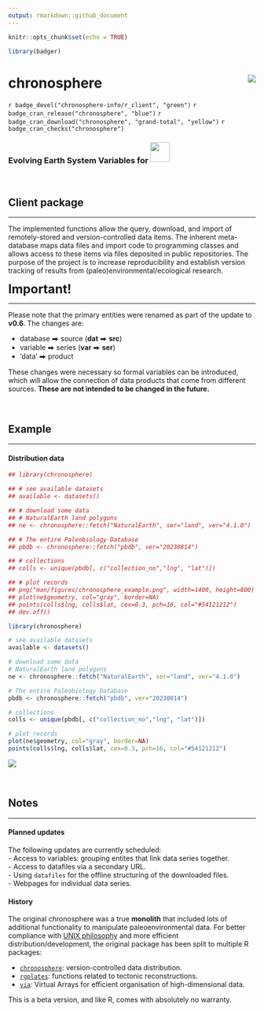 ```yaml
---
output: rmarkdown::github_document
---
```


```r
knitr::opts_chunk$set(echo = TRUE)

library(badger)
```

# chronosphere <img src="man/figures/logo.png" align="right" />


`r badge_devel("chronosphere-info/r_client", "green")`
`r badge_cran_release("chronosphere", "blue")`
`r badge_cran_download("chronosphere", "grand-total", "yellow")`
`r badge_cran_checks("chronosphere")`  

### Evolving Earth System Variables for <a href="https://www.r-project.org/"><img style="position: relative; top: -3px;" src="man/figures/R_logo.png" width="40px"></a>

<br>

## Client package 
* * *

The implemented functions allow the query, download, and import of remotely-stored and version-controlled data items. The inherent meta-database maps data files and import code to programming classes and allows access to these items via files deposited in public repositories. The purpose of the project is to increase reproducibility and establish version tracking of results from (paleo)environmental/ecological research.

<div class="alert alert-warning"> <strong style="font-size: 25px">Important!</strong>
<hr>

<p>
Please note that the primary entities were renamed as part of the update to **v0.6**. The changes are: </p>
<ul>
<li> database ⮕ source (<strong>dat</strong> ⮕ <strong>src</strong>) </li>  
<li>variable ⮕ series (<strong>var</strong> ⮕ <strong>ser</strong>) </li> 
<li> 'data' ⮕ product </li>  
</ul>

<p>
These changes were necessary so formal variables can be introduced, which will allow the connection of data products that come from different sources. <strong>These are not intended to be changed in the future. </strong> </p>

 </div>

<br>

## Example
* * *

#### Distribution data

```r
## library(chronosphere)

## # see available datasets
## available <- datasets()

## # download some data
## # NaturalEarth land polygons
## ne <- chronosphere::fetch("NaturalEarth", ser="land", ver="4.1.0")

## # The entire Paleobiology Database
## pbdb <- chronosphere::fetch("pbdb", ver="20230814")

## # collections
## colls <- unique(pbdb[, c("collection_no","lng", "lat")])

## # plot records
## png("man/figures/chronosphere_example.png", width=1400, height=800)
## plot(ne$geometry, col="gray", border=NA)
## points(colls$lng, colls$lat, cex=0.3, pch=16, col="#54121212")
## dev.off()
```

```r
library(chronosphere)

# see available datasets
available <- datasets()

# download some data
# NaturalEarth land polygons
ne <- chronosphere::fetch("NaturalEarth", ser="land", ver="4.1.0")

# The entire Paleobiology Database
pbdb <- chronosphere::fetch("pbdb", ver="20230814")

# collections
colls <- unique(pbdb[, c("collection_no","lng", "lat")])

# plot records
plot(ne$geometry, col="gray", border=NA)
points(colls$lng, colls$lat, cex=0.3, pch=16, col="#54121212")
```

![](man/figures/chronosphere_example.png)

<br>


## Notes 
* * *

#### Planned updates

The following updates are currently scheduled:  
- Access to variables: grouping entites that link data series together.  
- Access to datafiles via a secondary URL.   
- Using `datafiles` for the offline structuring of the downloaded files.  
- Webpages for individual data series.  

#### History

The original chronosphere was a true **monolith** that included lots of additional functionality to manipulate paleoenvironmental data. For better compliance with [UNIX philosophy](https://en.wikipedia.org/wiki/Unix_philosophy) and more efficient distribution/development, the original package has been split to multiple R packages:

- [`chronosphere`](https://chronosphere.info/r_client/): version-controlled data distribution.
- [`rgplates`](https://adamkocsis.github.io/rgplates/): functions related to tectonic reconstructions.
- [`via`](https://adamkocsis.github.io/via/): Virtual Arrays for efficient organisation of high-dimensional data.

This is a beta version, and like R, comes with absolutely no warranty.




